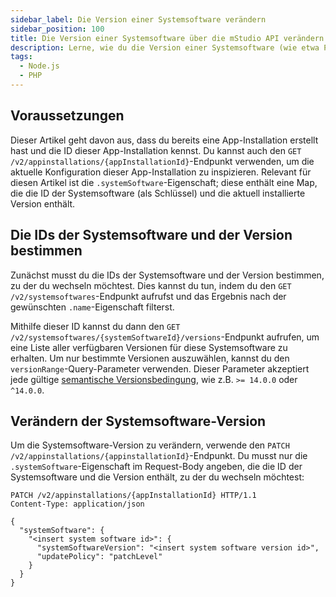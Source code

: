 ```yaml
---
sidebar_label: Die Version einer Systemsoftware verändern
sidebar_position: 100
title: Die Version einer Systemsoftware über die mStudio API verändern
description: Lerne, wie du die Version einer Systemsoftware (wie etwa PHP oder Node.js) über die mStudio API veränderst.
tags:
  - Node.js
  - PHP
---
```



## Voraussetzungen

Dieser Artikel geht davon aus, dass du bereits eine App-Installation erstellt hast und die ID dieser App-Installation kennst. Du kannst auch den <OperationLink tag="App" operation="app-get-appinstallation">`GET /v2/appinstallations/{appInstallationId}`-Endpunkt</OperationLink> verwenden, um die aktuelle Konfiguration dieser App-Installation zu inspizieren. Relevant für diesen Artikel ist die `.systemSoftware`-Eigenschaft; diese enthält eine Map, die die ID der Systemsoftware (als Schlüssel) und die aktuell installierte Version enthält.

## Die IDs der Systemsoftware und der Version bestimmen

Zunächst musst du die IDs der Systemsoftware und der Version bestimmen, zu der du wechseln möchtest. Dies kannst du tun, indem du den <OperationLink tag="App" operation="app-list-systemsoftwares">`GET /v2/systemsoftwares`-Endpunkt</OperationLink> aufrufst und das Ergebnis nach der gewünschten `.name`-Eigenschaft filterst.

Mithilfe dieser ID kannst du dann den <OperationLink tag="App" operation="app-list-systemsoftwareversions">`GET /v2/systemsoftwares/{systemSoftwareId}/versions`-Endpunkt</OperationLink> aufrufen, um eine Liste aller verfügbaren Versionen für diese Systemsoftware zu erhalten. Um nur bestimmte Versionen auszuwählen, kannst du den `versionRange`-Query-Parameter verwenden. Dieser Parameter akzeptiert jede gültige [semantische Versionsbedingung](https://devhints.io/semver), wie z.B. `>= 14.0.0` oder `^14.0.0`.

## Verändern der Systemsoftware-Version

Um die Systemsoftware-Version zu verändern, verwende den <OperationLink tag="App" operation="app-patch-appinstallation">`PATCH /v2/appinstallations/{appinstallationId}`-Endpunkt</OperationLink>. Du musst nur die `.systemSoftware`-Eigenschaft im Request-Body angeben, die die ID der Systemsoftware und die Version enthält, zu der du wechseln möchtest:

```
PATCH /v2/appinstallations/{appInstallationId} HTTP/1.1
Content-Type: application/json

{
  "systemSoftware": {
    "<insert system software id>": {
      "systemSoftwareVersion": "<insert system software version id>",
      "updatePolicy": "patchLevel"
    }
  }
}
```

<OperationHint tag="App" operation="app-patch-appinstallation" />
